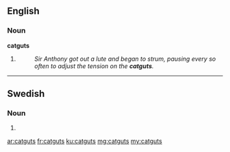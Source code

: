 ==English==

===Noun===
'''catguts'''

# {{plural of|catgut}}
#: ''Sir Anthony got out a lute and began to strum, pausing every so often to adjust the tension on the '''catguts'''.''

----

==Swedish==

===Noun===
{{head|sv|noun form}}

# {{sv-noun-form-indef-gen|catgut}}

[[ar:catguts]]
[[fr:catguts]]
[[ku:catguts]]
[[mg:catguts]]
[[my:catguts]]